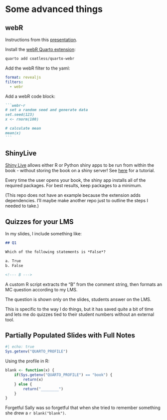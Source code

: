 # Some advanced things

## webR

Instructions from this [presentation](https://nrennie.rbind.io/teaching-with-webR).

Install the [webR Quarto extension](https://github.com/coatless/quarto-webr):

```sh
quarto add coatless/quarto-webr
```

Add the webR filter to the yaml:

```yaml
format: revealjs
filters:
  - webr
```

Add a webR code block:

````md
```webr-r
# set a random seed and generate data
set.seed(123)
x <- rnorm(100)

# calculate mean
mean(x)
```
````

## ShinyLive

[Shiny Live](https://topepo.github.io/shinylive-in-book-test/) allows either R or Python shiny apps to be run from within the book - without storing the book on a shiny server! See [here](https://github.com/RamiKrispin/shinylive-r) for a tutorial.

Every time the user opens your book, the shiny app installs all of the required packages. For best results, keep packages to a minimum.

(This repo does not have an example because the extension adds dependencies. I'll maybe make another repo just to outline the steps I needed to take.)

## Quizzes for your LMS

In my slides, I include something like:

```md
## Q1

Which of the following statements is *False*?

a. True
b. False

<!--- B --->
```

A custom R script extracts the "B" from the comment string, then formats an MC question according to my LMS. 

The question is shown only on the slides, students answer on the LMS.

::: {.content-visible when-profile="book"}
This is specific to the way I do things, but it has saved quite a bit of time and lets me do quizzes tied to their student numbers without an external tool.
:::

## Partially Populated Slides with Full Notes

```r
#| echo: true
Sys.getenv("QUARTO_PROFILE")
```

\pspace

Using the profile in R:

```r
blank <- function(x) {
    if(Sys.getenv("QUARTO_PROFILE") == "book") {
        return(x)
    } else {
        return("________")
    }
}
```

Forgetful Sally was so forgetful that when she tried to remember something she drew a `r blank("blank")`.
